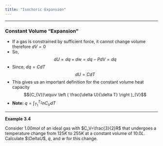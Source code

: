 ```yaml
---
title: "Isochoric Expansion"
---
```


---

### Constant Volume "Expansion"
- If a gas is constrained by sufficient force, it cannot change volume therefore ${dV}=0$
- So,
$${dU}={dq}+{dw}={dq}-{PdV}={dq}$$
- Since, ${dq}={CdT}$
$${dU}={CdT}$$
- This gives us an important definition for the constant volume heat capacity
$${C_{V}}\equiv \left ( \frac{\delta U}{\delta T} \right )_{V}$$
- **Note:** $q=\int_{T_1}^{T_2}{nC_{V}dT}$

---

:::: {.whitebox data-latex=""}
**Example 3.4**

Consider $1.00mol$ of an ideal gas with $C_V=\frac{3}{2}R$ that undergoes a temperature change from $125K$ to $255K$ at a constant volume of $10.0L$. Calculate $\DeltaU$, $q$, and $w$ for this change.
::::